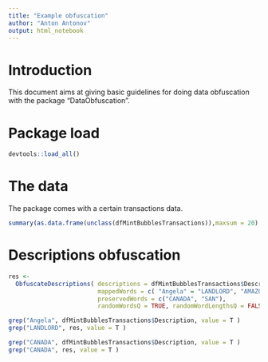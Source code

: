 ```yaml
---
title: "Example obfuscation"
author: "Anton Antonov"
output: html_notebook
---
```


# Introduction

This document aims at giving basic guidelines for doing data obfuscation with the package 
"DataObfuscation".

# Package load

```r
devtools::load_all()
```

# The data 

The package comes with a certain transactions data.

```r
summary(as.data.frame(unclass(dfMintBubblesTransactions)),maxsum = 20)
```

# Descriptions obfuscation

```r
res <-
  ObfuscateDescriptions( descriptions = dfMintBubblesTransactions$Description, 
                         mappedWords = c( "Angela" = "LANDLORD", "AMAZON" = "NETFLIX" ), 
                         preservedWords = c("CANADA", "SAN"), 
                         randomWordsQ = TRUE, randomWordLengthsQ = FALSE )
```

```r
grep("Angela", dfMintBubblesTransactions$Description, value = T )
grep("LANDLORD", res, value = T )
```

```r
grep("CANADA", dfMintBubblesTransactions$Description, value = T )
grep("CANADA", res, value = T )
```

